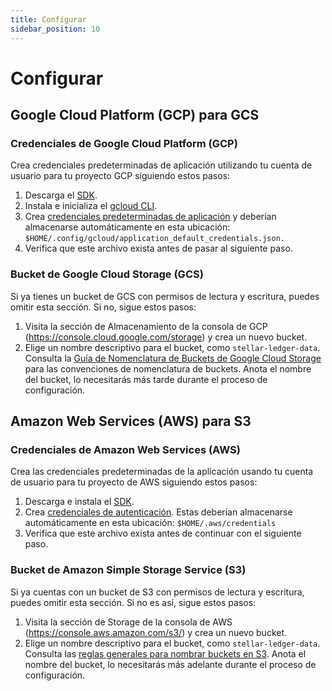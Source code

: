 ```yaml
---
title: Configurar
sidebar_position: 10
---
```


# Configurar

## Google Cloud Platform (GCP) para GCS

### Credenciales de Google Cloud Platform (GCP)

Crea credenciales predeterminadas de aplicación utilizando tu cuenta de usuario para tu proyecto GCP siguiendo estos pasos:

1. Descarga el [SDK](https://cloud.google.com/sdk/docs/install).
2. Instala e inicializa el [gcloud CLI](https://cloud.google.com/sdk/docs/initializing).
3. Crea [credenciales predeterminadas de aplicación](https://cloud.google.com/docs/authentication/provide-credentials-adc#google-idp) y deberían almacenarse automáticamente en esta ubicación: `$HOME/.config/gcloud/application_default_credentials.json.`
4. Verifica que este archivo exista antes de pasar al siguiente paso.

### Bucket de Google Cloud Storage (GCS)

Si ya tienes un bucket de GCS con permisos de lectura y escritura, puedes omitir esta sección. Si no, sigue estos pasos:

1. Visita la sección de Almacenamiento de la consola de GCP (https://console.cloud.google.com/storage) y crea un nuevo bucket.
2. Elige un nombre descriptivo para el bucket, como `stellar-ledger-data`. Consulta la [Guía de Nomenclatura de Buckets de Google Cloud Storage](https://cloud.google.com/storage/docs/buckets#naming) para las convenciones de nomenclatura de buckets. Anota el nombre del bucket, lo necesitarás más tarde durante el proceso de configuración.

## Amazon Web Services (AWS) para S3

### Credenciales de Amazon Web Services (AWS)

Crea las credenciales predeterminadas de la aplicación usando tu cuenta de usuario para tu proyecto de AWS siguiendo estos pasos:

1. Descarga e instala el [SDK](https://docs.aws.amazon.com/cli/latest/userguide/getting-started-install.html#getting-started-install-instructions).
2. Crea [credenciales de autenticación](https://docs.aws.amazon.com/cli/latest/userguide/cli-chap-authentication.html). Estas deberían almacenarse automáticamente en esta ubicación: `$HOME/.aws/credentials`
3. Verifica que este archivo exista antes de continuar con el siguiente paso.

### Bucket de Amazon Simple Storage Service (S3)

Si ya cuentas con un bucket de S3 con permisos de lectura y escritura, puedes omitir esta sección. Si no es así, sigue estos pasos:

1. Visita la sección de Storage de la consola de AWS (https://console.aws.amazon.com/s3/) y crea un nuevo bucket.
2. Elige un nombre descriptivo para el bucket, como `stellar-ledger-data`. Consulta las [reglas generales para nombrar buckets en S3](https://cloud.google.com/storage/docs/buckets#naming). Anota el nombre del bucket, lo necesitarás más adelante durante el proceso de configuración.
